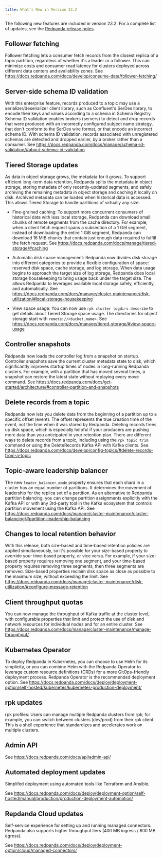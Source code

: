```yaml
---
title: What's New in Version 23.2
---
```


<head>
    <meta name="title" content="What's New | Redpanda Docs"/>
    <meta name="description" content="Summary of new features and updates in the release"/>
    <link rel="canonical" href="https://docs.redpanda.com/docs/get-started/whats-new/" />
</head>

The following new features are included in version 23.2. For a complete list of updates, see the [Redpanda release notes](https://github.com/redpanda-data/redpanda/releases/tag/v23.2.1).

## Follower fetching

Follower fetching lets a consumer fetch records from the closest replica of a topic partition, regardless of whether it's a leader or a follower. This can minimize costs and consumer read latency for clusters deployed across different data centers and availability zones. See https://docs.redpanda.com/docs/develop/consume-data/follower-fetching/ 

## Server-side schema ID validation

With this enterprise feature, records produced to a topic may use a serializer/deserializer client library, such as Confluent's SerDes library, to encode their keys and values according to a schema in Schema Registry. Schema ID validation enables brokers (servers) to detect and drop records that were produced with an incorrectly configured subject name strategy, that don't conform to the SerDes wire format, or that encode an incorrect schema ID. With schema ID validation, records associated with unregistered schemas are detected and dropped earlier, by a broker rather than a consumer. See https://docs.redpanda.com/docs/manage/schema-id-validation/#about-schema-id-validation 

## Tiered Storage updates

As data in object storage grows, the metadata for it grows. To support efficient long-term data retention, Redpanda splits the metadata in object storage, storing metadata of only recently-updated segments, and safely archiving the remaining metadata in object storage and caching it locally on disk. Archived metadata can be loaded when historical data is accessed. This allows Tiered Storage to handle partitions of virtually any size.

- Fine-grained caching: To support more concurrent consumers of historical data with less local storage, Redpanda can download small chunks of remote segments from the cache directory. For example, when a client fetch request spans a subsection of a 1 GiB segment, instead of downloading the entire 1 GiB segment, Redpanda can download 16 MiB chunks that contain just enough data required to fulfill the fetch request. See https://docs.redpanda.com/docs/manage/tiered-storage/#caching

- Automatic disk space management: Redpanda now divides disk storage into different categories to provide a flexible configuration of space: reserved disk space, cache storage, and log storage. When data usage begins to approach the target size of log storage, Redpanda does local storage housekeeping to bring usage back under the target size. The allows Redpanda to leverages available local storage safely, efficiently, and automatically. See https://docs.redpanda.com/docs/manage/cluster-maintenance/disk-utilization/#local-storage-housekeeping 

- View space usage: You can now use `rpk cluster logdirs describe` to get details about Tiered Storage space usage. The directories for object storage start with `remote://<bucket_name>`. See https://docs.redpanda.com/docs/manage/tiered-storage/#view-space-usage

## Controller snapshots

Redpanda now loads the controller log from a snapshot on startup. Controller snapshots save the current cluster metadata state to disk, which significantly improves startup times of nodes in long-running Redpanda clusters. For example, with a partition that has moved several times, a snapshot can restore the latest state without replaying every move command. See https://docs.redpanda.com/docs/get-started/architecture/#controller-partition-and-snapshots

## Delete records from a topic​

Redpanda now lets you delete data from the beginning of a partition up to a specific offset (event). The offset represents the true creation time of the event, not the time when it was stored by Redpanda. Deleting records frees up disk space, which is especially helpful if your producers are pushing more data than you anticipated in your retention plan. There are different ways to delete records from a topic, including using the `rpk topic trim` command or using the DeleteRecords Kafka API with Kafka clients. See https://docs.redpanda.com/docs/develop/config-topics/#delete-records-from-a-topic 

## Topic-aware leadership balancer

The new `leader_balancer_mode` property ensures that each shard in a cluster has an equal number of partitions. It determines the movement of leadership for the replica set of a partition. As an alternative to Redpanda partition balancing, you can change partition assignments explicitly with the Kafka API or with any 3rd-party tool in the Kafka ecosystem that controls partition movement using the Kafka API. See https://docs.redpanda.com/docs/manage/cluster-maintenance/cluster-balancing/#partition-leadership-balancing

## Changes to local retention behavior

With this release, both size-based and time-based retention policies are applied simultaneously, so it's possible for your size-based property to override your time-based property, or vice versa. For example, if your size-based property requires removing one segment, and your time-based property requires removing three segments, then three segments are removed. Size-based properties reclaim disk space as close as possible to the maximum size, without exceeding the limit. See https://docs.redpanda.com/docs/manage/cluster-maintenance/disk-utilization/#configure-message-retention

## Client throughput quotas

You can now manage the throughput of Kafka traffic at the cluster level, with configurable properties that limit and protect the use of disk and network resources for individual nodes and for an entire cluster. See https://docs.redpanda.com/docs/manage/cluster-maintenance/manage-throughput/

## Kubernetes Operator

To deploy Redpanda in Kubernetes, you can choose to use Helm for its simplicity, or you can combine Helm with the Redpanda Operator to leverage custom resource definitions (CRDs) for a more GitOps-friendly deployment process. Redpanda Operator is the recommended deployment option. See https://docs.redpanda.com/docs/deploy/deployment-option/self-hosted/kubernetes/kubernetes-production-deployment/ 

## rpk updates

rpk profiles: Users can manage multiple Redpanda clusters from rpk; for example, you can switch between clusters (dev/prod) from their rpk client. This is a shell experience that standardizes and accelerates work on multiple clusters.

## Admin API

See https://docs.redpanda.com/docs/api/admin-api/

## Automated deployment updates

Simplifed deployment using automated tools like Terraform and Ansible.

See https://docs.redpanda.com/docs/deploy/deployment-option/self-hosted/manual/production/production-deployment-automation/

## Repdanda Cloud updates

Self-service experience for setting up and running managed connectors. Redpanda also supports higher throughput tiers (400 MB ingress / 800 MB egress).

See https://docs.redpanda.com/docs/deploy/deployment-option/cloud/managed-connectors/